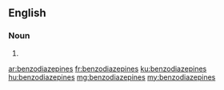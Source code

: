 ==English==

===Noun===
{{head|en|plural}}

# {{plural of|benzodiazepine|lang=en}}

[[ar:benzodiazepines]]
[[fr:benzodiazepines]]
[[ku:benzodiazepines]]
[[hu:benzodiazepines]]
[[mg:benzodiazepines]]
[[my:benzodiazepines]]